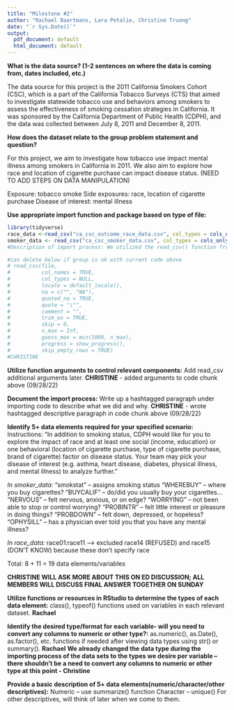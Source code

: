 ```yaml
---
title: "Milestone #2"
author: "Rachael Baartmans, Lara Petalio, Christine Truong"
date: "`r Sys.Date()`"
output:
  pdf_document: default
  html_document: default
---
```


**What is the data source? (1-2 sentences on where the data is coming from, dates included, etc.)**

The data source for this project is the 2011 California Smokers Cohort (CSC), which is a part of the California Tobacco Surveys (CTS) that aimed to investigate statewide tobacco use and behaviors among smokers to assess the effectiveness of smoking cessation strategies in California. It was sponsored by the California Department of Public Health (CDPH), and the data was collected between July 8, 2011 and December 8, 2011.
\newline

**How does the dataset relate to the group problem statement and question?**

For this project, we aim to investigate how tobacco use impact mental illness among smokers in California in 2011. We also aim to explore how race and location of cigarette purchase can impact disease status. (NEED TO ADD STEPS ON DATA MANIPULATION)


Exposure: tobacco smoke
Side exposures: race, location of cigarette purchase
Disease of interest: mental illness
\newline


**Use appropriate import function and package based on type of file:**

```r
library(tidyverse)
race_data <-read_csv("ca_csc_outcome_race_data.csv", col_types = cols_only(NERVOUS = col_factor(), WORRYING = col_factor(), PROBINTR = col_factor(), PROBDOWN = col_factor(), OPHYSILL = col_factor(), race01 = col_factor(), race02 = col_factor(), race03 = col_factor(), race04 = col_factor(), race05 = col_factor(), race06 = col_factor(), race07 = col_factor(), race08 = col_factor(), race09 = col_factor(), race10 = col_factor(), race11 = col_factor()))
smoker_data <- read_csv("ca_csc_smoker_data.csv", col_types = cols_only(smokstat = col_factor(), WHEREBUY = col_character(), BUYCALIF = col_character()))
#Description of import process: We utilized the read_csv() function from the R readr package to import/read in our two csv-formatted data sets (one at a time) that contain information regarding the demographics, behaviors, smoking status, disease outcome, and race of individuals in the 2011 California Smokers Cohort. For the arguments of the read_csv() function, we only used col_types in order to specify the data types we wanted each column in the data sets to be imported as; no other arguments were deemed necessary to include in our code, as the data sets did not initially appear to have any missing values read incorrectly by R (i.e., not "NA") or any mislabeled columns or empty rows. We also included a nested function of cols_only() within the col_types argument so that we could read in only a subset of the columns from the original data sets, which were our variables of interest for the this project. In the data set containing demographic/behavioral/race information about the study participants, our variables of interest are NERVOUS, WORRYING, PROBINTR, PROBDOWN, OPHYSILL, race01, race02, race03, race04, race05, race06, race07, race08, race09, race10. In the data set containing smoking status/location of cigarette purchase/disease outcomes, our variables of interest are smokstat, WHEREBUY, and BUYCALIF. When our group imported each data set into R separately with the read_csv() function, we also assigned each subsetted csv to separate objects, which are called race_data and smoker_data.

#can delete below if group is ok with current code above
# read_csv(file,
#          col_names = TRUE,
#          col_types = NULL,
#          locale = default_locale(),
#          na = c("", "NA"),
#          quoted_na = TRUE,
#          quote = "\"",
#          comment = "", 
#          trim_ws = TRUE, 
#          skip = 0,
#          n_max = Inf, 
#          guess_max = min(1000, n_max),
#          progress = show_progress(), 
#          skip_empty_rows = TRUE)
#CHRISTINE
```
**Utilize function arguments to control relevant components:**
Add read_csv additional arguments later.
**CHRISTINE** - added arguments to code chunk above (09/28/22)
\newline

**Document the import process:**
Write up a hashtagged paragraph under importing code to describe what we did and why.
**CHRISTINE** - wrote hashtagged descriptive paragraph in code chunk above (09/28/22)
\newline

**Identify 5+ data elements required for your specified scenario:**
\newline Instructions: "In addition to smoking status, CDPH would like for you to explore the impact of race and at least one social (income, education) or one behavioral (location of cigarette purchase, type of cigarette purchase, brand of cigarette) factor on disease status. Your team may pick your disease of interest (e.g. asthma, heart disease, diabetes, physical illness, and mental illness) to analyze further."


_In smoker_data:_
\newline "smokstat" -- assigns smoking status
\newline "WHEREBUY" -- where you buy cigarettes?
\newline "BUYCALIF" -- do/did you usually buy your cigarettes...
\newline "NERVOUS" -- felt nervous, anxious, or on edge?
\newline "WORRYING" -- not been able to stop or control worrying?
\newline "PROBINTR" -- felt little interest or pleasure in doing things?
\newline "PROBDOWN" -- felt down, depressed, or hopeless?
\newline "OPHYSILL" -- has a physician ever told you that you have any mental illness?

_In race_data:_
\newline race01:race11 --> excluded race14 (REFUSED) and race15 (DON'T KNOW) because these don't specify race

Total: 8 + 11 = 19 data elements/variables

**CHRISTINE WILL ASK MORE ABOUT THIS ON ED DISCUSSION; ALL MEMBERS WILL DISCUSS FINAL ANSWER TOGETHER ON SUNDAY**

**Utilize functions or resources in RStudio to determine the types of each data element:**
class(), typeof() functions used on variables in each relevant dataset.
**Rachael**
\newline

**Identify the desired type/format for each variable- will you need to convert any columns to numeric or other type?:**
as.numeric(), as.Date(), as.factor(), etc. functions if needed after viewing data types using str() or summary().
**Rachael**
**We already changed the data type during the importing process of the data sets to the types we desire per variable -- there shouldn't be a need to convert any columns to numeric or other type at this point - Christine**
\newline

**Provide a basic description of 5+ data elements(numeric/character/other descriptives):**
Numeric -- use summarize() function
Character -- unique()
For other descriptives, will think of later when we come to them.
